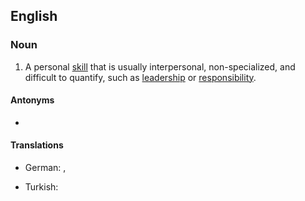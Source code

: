 ==English==

===Noun===
{{en-noun}}
{{wikipedia}}

# {{lb|en|human resources}} A personal [[skill]] that is usually interpersonal, non-specialized, and difficult to quantify, such as [[leadership]] or [[responsibility]].

====Antonyms====
* {{l|en|hard skill}}

====Translations====
{{trans-top|personal skill that is usually interpersonal, non-specialized, and difficult to quantify}}
* German: {{t|de|soziale Kompetenz|f}}, {{t+|de|Soft Skills|p}}
{{trans-mid}}
* Turkish: {{t|tr|yumuşak beceri}}
{{trans-bottom}}
<!--===Anagrams===
* [[softkills#English|softkills]]
Does not have a plural. -->